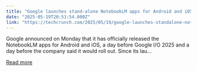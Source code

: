 ```yaml
---
title: "Google launches stand-alone NotebookLM apps for Android and iOS"
date: "2025-05-19T20:51:54.000Z"
link: "https://techcrunch.com/2025/05/19/google-launches-standalone-notebooklm-app-for-android/"
---
```


Google announced on Monday that it has officially released the NotebookLM apps for Android and iOS, a day before Google I/O 2025 and a day before the company said it would roll out. Since its&#160;lau...

[Read more](https://techcrunch.com/2025/05/19/google-launches-standalone-notebooklm-app-for-android/)
